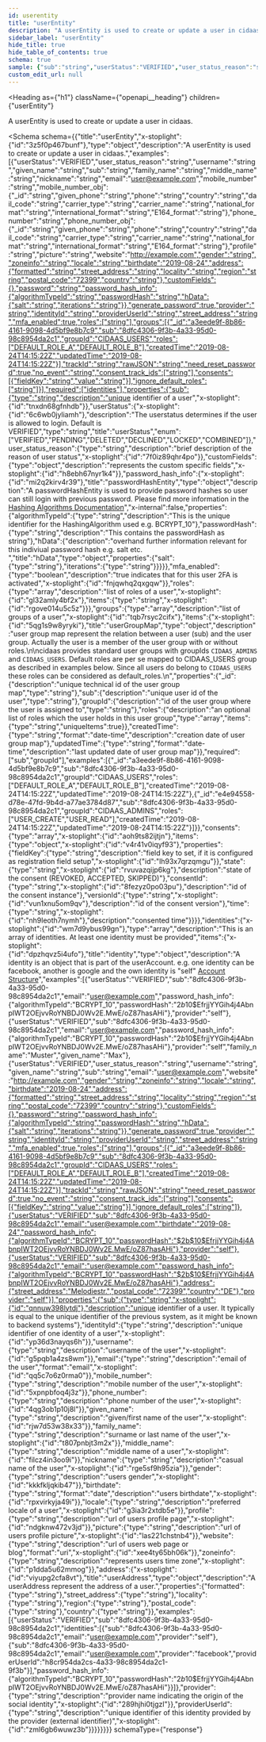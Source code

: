 ```yaml
---
id: userentity
title: "userEntity"
description: "A userEntity is used to create or update a user in cidaas."
sidebar_label: "userEntity"
hide_title: true
hide_table_of_contents: true
schema: true
sample: {"sub":"string","userStatus":"VERIFIED","user_status_reason":"string","customFields":{},"password_hash_info":{"algorithmTypeId":"string","passwordHash":"string","hData":{"salt":"string","iterations":"string"}},"mfa_enabled":true,"roles":["string"],"groups":[{"_id":"string","sub":"string","groupId":"string","roles":["string"],"createdTime":"2024-07-29T15:51:28.071Z","updatedTime":"2024-07-29T15:51:28.071Z"}],"consents":[{"fieldKey":"string","state":"string","consentId":"string","versionId":"string","time":"string"}],"identities":[{"sub":"string","identityId":"string","username":"string","email":"user@example.com","mobile_number":"string","phone_number":"string","given_name":"string","family_name":"string","middle_name":"string","nickname":"string","gender":"string","birthdate":"2024-07-29","locale":"string","profile":"string","picture":"string","website":"string","zoneinfo":"string","address":{"formatted":"string","street_address":"string","locality":"string","region":"string","postal_code":"string","country":"string"},"provider":"string","providerUserId":"string"}]}
custom_edit_url: null
---
```



<Heading
  as={"h1"}
  className={"openapi__heading"}
  children={"userEntity"}
>
</Heading>



A userEntity is used to create or update a user in cidaas.

<Schema
  schema={{"title":"userEntity","x-stoplight":{"id":"3z5f0p467bunf"},"type":"object","description":"A userEntity is used to create or update a user in cidaas.","examples":[{"userStatus":"VERIFIED","user_status_reason":"string","username":"string","given_name":"string","sub":"string","family_name":"string","middle_name":"string","nickname":"string","email":"user@example.com","mobile_number":"string","mobile_number_obj":{"_id":"string","given_phone":"string","phone":"string","country":"string","dail_code":"string","carrier_type":"string","carrier_name":"string","national_format":"string","international_format":"string","E164_format":"string"},"phone_number":"string","phone_number_obj":{"_id":"string","given_phone":"string","phone":"string","country":"string","dail_code":"string","carrier_type":"string","carrier_name":"string","national_format":"string","international_format":"string","E164_format":"string"},"profile":"string","picture":"string","website":"http://example.com","gender":"string","zoneinfo":"string","locale":"string","birthdate":"2019-08-24","address":{"formatted":"string","street_address":"string","locality":"string","region":"string","postal_code":"72399","country":"string"},"customFields":{},"password":"string","password_hash_info":{"algorithmTypeId":"string","passwordHash":"string","hData":{"salt":"string","iterations":"string"}},"generate_password":true,"provider":"string","identityId":"string","providerUserId":"string","street_address":"string","mfa_enabled":true,"roles":["string"],"groups":[{"_id":"a3eede9f-8b86-4161-9098-4d5bf9e8b7c9","sub":"8dfc4306-9f3b-4a33-95d0-98c8954da2c1","groupId":"CIDAAS_USERS","roles":["DEFAULT_ROLE_A","DEFAULT_ROLE_B"],"createdTime":"2019-08-24T14:15:22Z","updatedTime":"2019-08-24T14:15:22Z"}],"trackId":"string","rawJSON":"string","need_reset_password":true,"no_event":"string","consent_track_ids":["string"],"consents":[{"fieldKey":"string","value":"string"}],"ignore_default_roles":["string"]}],"required":["identities"],"properties":{"sub":{"type":"string","description":"unique identifier of a user","x-stoplight":{"id":"tnxdn68gfnhdb"}},"userStatus":{"x-stoplight":{"id":"6c6wb0jyliamh"},"description":"The userstatus determines if the user is allowed to login. Default is VERIFIED","type":"string","title":"userStatus","enum":["VERIFIED","PENDING","DELETED","DECLINED","LOCKED","COMBINED"]},"user_status_reason":{"type":"string","description":"brief description of the reason of user status","x-stoplight":{"id":"7f0iz89qhr4po"}},"customFields":{"type":"object","description":"represents the custom specific fields","x-stoplight":{"id":"h8ebh67nyr1k4"}},"password_hash_info":{"x-stoplight":{"id":"mi2q2kirv4r39"},"title":"passwordHashEntity","type":"object","description":"A passwordHashEntity is used to provide password hashes so user can still login with previous password. Please find more information in the [Hashing Algorithms Documentation](https://docs.cidaas.com/docs/cidaas-iam/x2kqcp1r5agbi-password-hashing-algorithms-and-pluggable-hashing)","x-internal":false,"properties":{"algorithmTypeId":{"type":"string","description":"This is the unique identifier for the HashingAlgorithm used e.g. BCRYPT_10"},"passwordHash":{"type":"string","description":"This contains the passwordHash as string"},"hData":{"description":"overhand further information relevant for this indiviual password hash e.g. salt etc. ","title":"hData","type":"object","properties":{"salt":{"type":"string"},"iterations":{"type":"string"}}}}},"mfa_enabled":{"type":"boolean","description":"true indicates that for this user 2FA is activated","x-stoplight":{"id":"fnjqwhq2qxgqw"}},"roles":{"type":"array","description":"list of roles of a user","x-stoplight":{"id":"gl32amly4bf2x"},"items":{"type":"string","x-stoplight":{"id":"rgove014u5c5z"}}},"groups":{"type":"array","description":"list of groups of a user","x-stoplight":{"id":"tqb7rsyc2cifx"},"items":{"x-stoplight":{"id":"5qg1s9w8yryki"},"title":"userGroupMap","type":"object","description":"user group map represent the relation between a user (sub) and the user group. Actually the user is a member of the user group with or without roles.\n\ncidaas provides standard user groups with groupIds `CIDAAS_ADMINS` and `CIDAAS_USERS`. Default roles are per se mapped to CIDAAS_USERS group as described in examples below. Since all users do belong to `CIDAAS_USERS` these roles can be considered as default_roles.\n","properties":{"_id":{"description":"unique technical id of the user group map","type":"string"},"sub":{"description":"unique user id of the user","type":"string"},"groupId":{"description":"id of the user group where the user is assigned to","type":"string"},"roles":{"description":"an optional list of roles which the user holds in this user group","type":"array","items":{"type":"string","uniqueItems":true}},"createdTime":{"type":"string","format":"date-time","description":"creation date of user group map"},"updatedTime":{"type":"string","format":"date-time","description":"last updated date of user group map"}},"required":["sub","groupId"],"examples":[{"_id":"a3eede9f-8b86-4161-9098-4d5bf9e8b7c9","sub":"8dfc4306-9f3b-4a33-95d0-98c8954da2c1","groupId":"CIDAAS_USERS","roles":["DEFAULT_ROLE_A","DEFAULT_ROLE_B"],"createdTime":"2019-08-24T14:15:22Z","updatedTime":"2019-08-24T14:15:22Z"},{"_id":"e4e94558-d78e-47fd-9b4d-a77ae3784d87","sub":"8dfc4306-9f3b-4a33-95d0-98c8954da2c1","groupId":"CIDAAS_ADMINS","roles":["USER_CREATE","USER_READ"],"createdTime":"2019-08-24T14:15:22Z","updatedTime":"2019-08-24T14:15:22Z"}]}},"consents":{"type":"array","x-stoplight":{"id":"aoh9ts82ijtjn"},"items":{"type":"object","x-stoplight":{"id":"v4r41v0iqyf93"},"properties":{"fieldKey":{"type":"string","description":"field key to set, if it is configured as registration field setup","x-stoplight":{"id":"lh93x7qrzqmgu"}},"state":{"type":"string","x-stoplight":{"id":"rvuvazqijp6kg"},"description":"state of the consent (REVOKED, ACCEPTED, SKIPPED)"},"consentId":{"type":"string","x-stoplight":{"id":"8fezyz0po03pu"},"description":"id of the consent instance"},"versionId":{"type":"string","x-stoplight":{"id":"vun1xnu5om9qv"},"description":"id of the consent version"},"time":{"type":"string","x-stoplight":{"id":"nh9leoth7nymh"},"description":"consented time"}}}},"identities":{"x-stoplight":{"id":"wm7d9ybus99gn"},"type":"array","description":"This is an array of identities. At least one identity must be provided","items":{"x-stoplight":{"id":"dpzhqvz5i4ufo"},"title":"identity","type":"object","description":"A identity is an object that is part of the userAccount. e.g. one identity can be facebook, another is google and the own identity is \"self\" [Account Structure](https://docs.cidaas.com/docs/cidaas-iam/lk2jad569k5rd-schema-of-user-accounts)","examples":[{"userStatus":"VERIFIED","sub":"8dfc4306-9f3b-4a33-95d0-98c8954da2c1","email":"user@example.com","password_hash_info":{"algorithmTypeId":"BCRYPT_10","passwordHash":"$2b$10$EfrjjYYGih4j4AbnpIWT2OEjvvRoYNBDJ0Wv2E.MwE/oZ87hasAHi"},"provider":"self"},{"userStatus":"VERIFIED","sub":"8dfc4306-9f3b-4a33-95d0-98c8954da2c1","email":"user@example.com","password_hash_info":{"algorithmTypeId":"BCRYPT_10","passwordHash":"$2b$10$EfrjjYYGih4j4AbnpIWT2OEjvvRoYNBDJ0Wv2E.MwE/oZ87hasAHi"},"provider":"self","family_name":"Muster","given_name":"Max"},{"userStatus":"VERIFIED","user_status_reason":"string","username":"string","given_name":"string","sub":"string","email":"user@example.com","website":"http://example.com","gender":"string","zoneinfo":"string","locale":"string","birthdate":"2019-08-24","address":{"formatted":"string","street_address":"string","locality":"string","region":"string","postal_code":"72399","country":"string"},"customFields":{},"password":"string","password_hash_info":{"algorithmTypeId":"string","passwordHash":"string","hData":{"salt":"string","iterations":"string"}},"generate_password":true,"provider":"string","identityId":"string","providerUserId":"string","street_address":"string","mfa_enabled":true,"roles":["string"],"groups":[{"_id":"a3eede9f-8b86-4161-9098-4d5bf9e8b7c9","sub":"8dfc4306-9f3b-4a33-95d0-98c8954da2c1","groupId":"CIDAAS_USERS","roles":["DEFAULT_ROLE_A","DEFAULT_ROLE_B"],"createdTime":"2019-08-24T14:15:22Z","updatedTime":"2019-08-24T14:15:22Z"}],"trackId":"string","rawJSON":"string","need_reset_password":true,"no_event":"string","consent_track_ids":["string"],"consents":[{"fieldKey":"string","value":"string"}],"ignore_default_roles":["string"]},{"userStatus":"VERIFIED","sub":"8dfc4306-9f3b-4a33-95d0-98c8954da2c1","email":"user@example.com","birthdate":"2019-08-24","password_hash_info":{"algorithmTypeId":"BCRYPT_10","passwordHash":"$2b$10$EfrjjYYGih4j4AbnpIWT2OEjvvRoYNBDJ0Wv2E.MwE/oZ87hasAHi"},"provider":"self"},{"userStatus":"VERIFIED","sub":"8dfc4306-9f3b-4a33-95d0-98c8954da2c1","email":"user@example.com","password_hash_info":{"algorithmTypeId":"BCRYPT_10","passwordHash":"$2b$10$EfrjjYYGih4j4AbnpIWT2OEjvvRoYNBDJ0Wv2E.MwE/oZ87hasAHi"},"address":{"street_address":"Melodiestr.","postal_code":"72399","country":"DE"},"provider":"self"}],"properties":{"sub":{"type":"string","x-stoplight":{"id":"qnnuw398lytdj"},"description":"unique identifier of a user. It typically is equal to the unique identifier of the previous system, as it might be known to backend systems"},"identityId":{"type":"string","description":"unique identifier of one identity of a user","x-stoplight":{"id":"yp36d3nayqs6h"}},"username":{"type":"string","description":"username of the user","x-stoplight":{"id":"g5pqb1a4zs8wm"}},"email":{"type":"string","description":"email of the user","format":"email","x-stoplight":{"id":"qq5c7o6z0rma0"}},"mobile_number":{"type":"string","description":"mobile number of the user","x-stoplight":{"id":"5xpnpbfoq4j3z"}},"phone_number":{"type":"string","description":"phone number of the user","x-stoplight":{"id":"4qg3ob1p10j8l"}},"given_name":{"type":"string","description":"given/first name of the user","x-stoplight":{"id":"rjw7d53w38x33"}},"family_name":{"type":"string","description":"surname or last name of the user","x-stoplight":{"id":"t807pnbjt3m2x"}},"middle_name":{"type":"string","description":"middle name of a user","x-stoplight":{"id":"filcz4in3oo9i"}},"nickname":{"type":"string","description":"casual name of the user","x-stoplight":{"id":"rge5sf9h95zia"}},"gender":{"type":"string","description":"users gender","x-stoplight":{"id":"kkkfkljqkib47"}},"birthdate":{"type":"string","format":"date","description":"users birthdate","x-stoplight":{"id":"rpxvirkyja49i"}},"locale":{"type":"string","description":"preferred locale of a user","x-stoplight":{"id":"g3ia3r2xtdb5e"}},"profile":{"type":"string","description":"url of users profile page","x-stoplight":{"id":"ndgknw472v3jd"}},"picture":{"type":"string","description":"url of users profile picture","x-stoplight":{"id":"las221chstnb4"}},"website":{"type":"string","description":"url of users web page or blog","format":"uri","x-stoplight":{"id":"xee4ty65bh06k"}},"zoneinfo":{"type":"string","description":"represents users time zone","x-stoplight":{"id":"p1dda5u62mmog"}},"address":{"x-stoplight":{"id":"viyupg2cfa8vt"},"title":"userAddress","type":"object","description":"A userAddress represent the address of a user.","properties":{"formatted":{"type":"string"},"street_address":{"type":"string"},"locality":{"type":"string"},"region":{"type":"string"},"postal_code":{"type":"string"},"country":{"type":"string"}},"examples":[{"userStatus":"VERIFIED","sub":"8dfc4306-9f3b-4a33-95d0-98c8954da2c1","identities":[{"sub":"8dfc4306-9f3b-4a33-95d0-98c8954da2c1","email":"user@example.com","provider":"self"},{"sub":"8dfc4306-9f3b-4a33-95d0-98c8954da2c1","email":"user@example.com","provider":"facebook","providerUserId":"h8cr954da2cs-4a33-98c8954da2c1-9f3b"}],"password_hash_info":{"algorithmTypeId":"BCRYPT_10","passwordHash":"$2b$10$EfrjjYYGih4j4AbnpIWT2OEjvvRoYNBDJ0Wv2E.MwE/oZ87hasAHi"}}]},"provider":{"type":"string","description":"provider name indicating the origin of the social identity","x-stoplight":{"id":"289hjhi0tjgzl"}},"providerUserId":{"type":"string","description":"unique identifier of this identity provided by the provider (external identifier)","x-stoplight":{"id":"zml6gb6wuwz3b"}}}}}}}}
  schemaType={"response"}
>
  
</Schema>
            